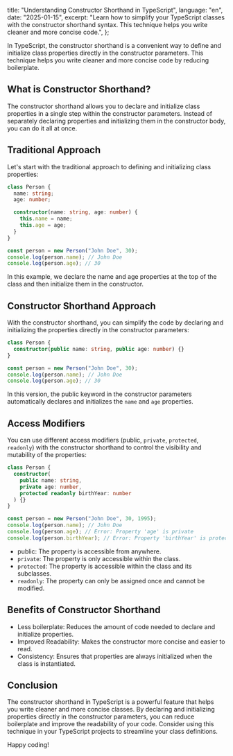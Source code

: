   title: "Understanding Constructor Shorthand in TypeScript",
  language: "en",
  date: "2025-01-15",
  excerpt:
    "Learn how to simplify your TypeScript classes with the constructor shorthand syntax. This technique helps you write cleaner and more concise code.",
};

In TypeScript, the constructor shorthand is a convenient way to define and initialize class properties directly in the constructor parameters. This technique helps you write cleaner and more concise code by reducing boilerplate.

## What is Constructor Shorthand?

The constructor shorthand allows you to declare and initialize class properties in a single step within the constructor parameters. Instead of separately declaring properties and initializing them in the constructor body, you can do it all at once.

## Traditional Approach

Let's start with the traditional approach to defining and initializing class properties:

```typescript
class Person {
  name: string;
  age: number;

  constructor(name: string, age: number) {
    this.name = name;
    this.age = age;
  }
}

const person = new Person("John Doe", 30);
console.log(person.name); // John Doe
console.log(person.age); // 30
```

In this example, we declare the name and age properties at the top of the class and then initialize them in the constructor.

## Constructor Shorthand Approach

With the constructor shorthand, you can simplify the code by declaring and initializing the properties directly in the constructor parameters:

```typescript
class Person {
  constructor(public name: string, public age: number) {}
}

const person = new Person("John Doe", 30);
console.log(person.name); // John Doe
console.log(person.age); // 30
```

In this version, the public keyword in the constructor parameters automatically declares and initializes the `name` and `age` properties.

## Access Modifiers

You can use different access modifiers (public, `private`, `protected`, `readonly`) with the constructor shorthand to control the visibility and mutability of the properties:

```typescript
class Person {
  constructor(
    public name: string,
    private age: number,
    protected readonly birthYear: number
  ) {}
}

const person = new Person("John Doe", 30, 1995);
console.log(person.name); // John Doe
console.log(person.age); // Error: Property 'age' is private
console.log(person.birthYear); // Error: Property 'birthYear' is protected
```

- public: The property is accessible from anywhere.
- `private`: The property is only accessible within the class.
- `protected`: The property is accessible within the class and its subclasses.
- `readonly`: The property can only be assigned once and cannot be modified.

## Benefits of Constructor Shorthand

- Less boilerplate: Reduces the amount of code needed to declare and initialize properties.
- Improved Readability: Makes the constructor more concise and easier to read.
- Consistency: Ensures that properties are always initialized when the class is instantiated.

## Conclusion

The constructor shorthand in TypeScript is a powerful feature that helps you write cleaner and more concise classes. By declaring and initializing properties directly in the constructor parameters, you can reduce boilerplate and improve the readability of your code. Consider using this technique in your TypeScript projects to streamline your class definitions.

Happy coding!
